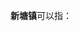 '''新塘镇'''可以指：
{{PRC admin/disambig|43/04/24/102/000|44/01/83/101/000|44/51/22/108/000|45/08/03/200}}
{{disambig|cat=三字中国镇名消歧义}}